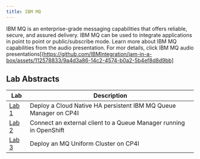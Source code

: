 ```yaml
---
title: IBM MQ
---
```


IBM MQ is an enterprise-grade messaging capabilities that offers reliable, secure, and assured delivery. IBM MQ can be used to integrate applications in point to point or public/subscribe mode. Learn more about IBM MQ capabilities from the audio presentation. For mor details, click IBM MQ audio presentations[(https://github.com/IBMIntegration/jam-in-a-box/assets/112578833/9a4d3a86-14c2-4574-b0a2-5b4ef8d8d9bb]


## Lab Abstracts

| Lab | Description |
| --- | ----------- |
| [Lab 1](/mq/2023_Lab1/) | Deploy a Cloud Native HA persistent IBM MQ Queue Manager on CP4I |
| [Lab 2](/mq/2023_Lab2/) | Connect an external client to a Queue Manager running in OpenShift |
| [Lab 3](/mq/2023_Lab4/) | Deploy an MQ Uniform Cluster on CP4I |
